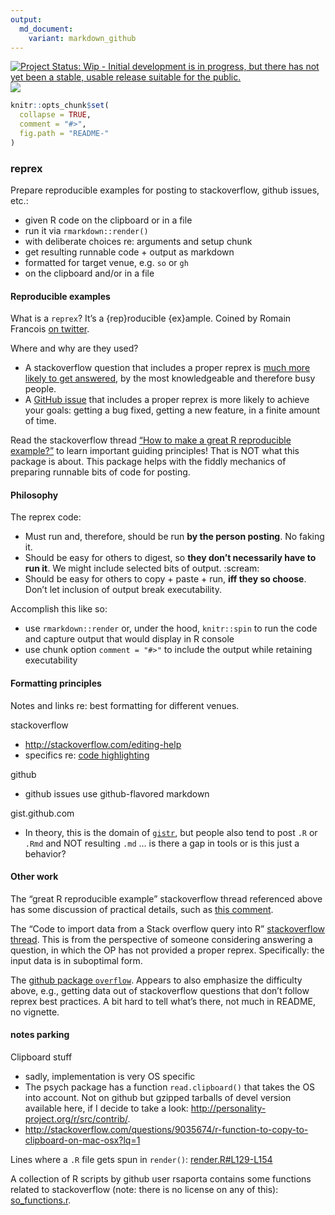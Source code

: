 ```yaml
---
output:
  md_document:
    variant: markdown_github
---
```


<!-- README.md is generated from README.Rmd. Please edit that file -->

[![Project Status: Wip - Initial development is in progress, but there has not yet been a stable, usable release suitable for the public.](http://www.repostatus.org/badges/0.1.0/wip.svg)](http://www.repostatus.org/#wip) [![](http://www.r-pkg.org/badges/version/reprex)](http://www.r-pkg.org/pkg/reprex)

<!-- [![Build Status](https://travis-ci.org/jennybc/reprex.svg?branch=master)](https://travis-ci.org/jennybc/reprex) -->

```r
knitr::opts_chunk$set(
  collapse = TRUE,
  comment = "#>",
  fig.path = "README-"
)
```

### reprex

Prepare reproducible examples for posting to stackoverflow, github issues, etc.:

  * given R code on the clipboard or in a file
  * run it via `rmarkdown::render()`
  * with deliberate choices re: arguments and setup chunk
  * get resulting runnable code + output as markdown
  * formatted for target venue, e.g. `so` or `gh`
  * on the clipboard and/or in a file

#### Reproducible examples

What is a `reprex`? It's a {rep}roducible {ex}ample. Coined by Romain Francois [on twitter](https://twitter.com/romain_francois/status/530011023743655936).

Where and why are they used?

-   A stackoverflow question that includes a proper reprex is [much more likely to get answered](http://stackoverflow.com/help/no-one-answers), by the most knowledgeable and therefore busy people.
-   A [GitHub issue](https://guides.github.com/features/issues/) that includes a proper reprex is more likely to achieve your goals: getting a bug fixed, getting a new feature, in a finite amount of time.

Read the stackoverflow thread ["How to make a great R reproducible example?"](http://stackoverflow.com/questions/5963269/how-to-make-a-great-r-reproducible-example/16532098) to learn important guiding principles! That is NOT what this package is about. This package helps with the fiddly mechanics of preparing runnable bits of code for posting.

#### Philosophy

The reprex code:

  * Must run and, therefore, should be run **by the person posting**. No faking it.
  * Should be easy for others to digest, so **they don't necessarily have to run it**. We might include selected bits of output. :scream:
  * Should be easy for others to copy + paste + run, **iff they so choose**. Don't let inclusion of output break executability.

Accomplish this like so:

  * use `rmarkdown::render` or, under the hood, `knitr::spin` to run the code and capture output that would display in R console
  * use chunk option `comment = "#>"` to include the output while retaining executability

#### Formatting principles

Notes and links re: best formatting for different venues.

stackoverflow

  * <http://stackoverflow.com/editing-help>
  * specifics re: [code highlighting](http://stackoverflow.com/editing-help#syntax-highlighting)

github

  * github issues use github-flavored markdown

gist.github.com

  - In theory, this is the domain of [`gistr`](), but people also tend to post `.R` or `.Rmd` and NOT resulting `.md` ... is there a gap in tools or is this just a behavior?

#### Other work

The "great R reproducible example" stackoverflow thread referenced above has some discussion of practical details, such as [this comment](http://stackoverflow.com/questions/5963269/how-to-make-a-great-r-reproducible-example/16532098#16532098).

The "Code to import data from a Stack overflow query into R" [stackoverflow thread](http://stackoverflow.com/questions/10849270/code-to-import-data-from-a-stack-overflow-query-into-r/10849315). This is from the perspective of someone considering answering a question, in which the OP has not provided a proper reprex. Specifically: the input data is in suboptimal form.

The [github package `overflow`](https://github.com/sebastian-c/overflow/). Appears to also emphasize the difficulty above, e.g., getting data out of stackoverflow questions that don't follow reprex best practices. A bit hard to tell what's there, not much in README, no vignette.

#### notes parking

Clipboard stuff

  * sadly, implementation is very OS specific
  * The psych package has a function `read.clipboard()` that takes the OS into account. Not on github but gzipped tarballs of devel version available here, if I decide to take a look: <http://personality-project.org/r/src/contrib/>.
  * <http://stackoverflow.com/questions/9035674/r-function-to-copy-to-clipboard-on-mac-osx?lq=1>

Lines where a `.R` file gets spun in `render()`: [render.R\#L129-L154](https://github.com/rstudio/rmarkdown/blob/88afb8d4d6f4371d67b82059baaee1052d2bc55f/R/render.R#L129-L154)

A collection of R scripts by github user rsaporta contains some functions related to stackoverflow (note: there is no license on any of this): [so\_functions.r](https://github.com/rsaporta/pubR/blob/fe487d7020311b19b92d80e214800813188ad793/so_functions.r).
